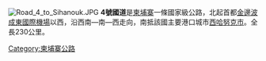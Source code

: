 {{Unreferenced |time=2018-02-11T08:52:36+00:00 }}

{{Infobox_road
|highway_name      = 國道4號
|marker_image      = [[File:N4-KH.svg|100px]]
|length_km            = 230
|starting_terminus = [[金邊|金邊]]
|ending_terminus   = [[西哈努克市|西哈努克市]]
|cities            = [[干丹省|干丹省]]<br/>[[磅士卑省|磅士卑省]]<br/>[[戈公省|戈公省]]
|established       = 
|system            = [[國道|國道]]
|junction          = [[File:N3-KH.svg|24px]][[3號國道_(柬埔寨)|國道3號]]
}}
[[File:Road_4_to_Sihanouk.JPG|right]]
'''4號國道'''是[[柬埔寨|柬埔寨]]一條國家級公路，北起首都[[金邊|金邊]][[波成東國際機場|波成東國際機場]]以西，沿西南—南—西走向，南抵該國主要港口城市[[西哈努克市|西哈努克市]]。全長230公里。

{{柬埔寨國道}}

[[Category:柬埔寨公路|Category:柬埔寨公路]]


{{Asia-transport-stub}}